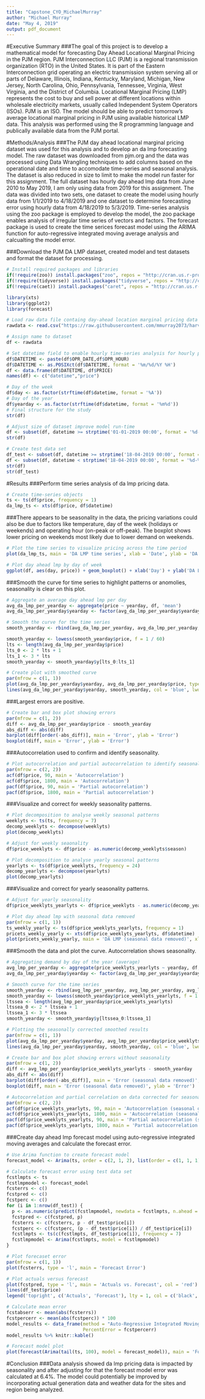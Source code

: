 ---
title: "Capstone_CYO_MichaelMurray"
author: "Michael Murray"
date: "May 4, 2019"
output: pdf_document
---

#Executive Summary
###The goal of this project is to develop a mathematical model for forecasting Day Ahead Locational Marginal Pricing in the PJM region. PJM Interconnection LLC (PJM) is a regional transmission organization (RTO) in the United States. It is part of the Eastern Interconnection grid operating an electric transmission system serving all or parts of Delaware, Illinois, Indiana, Kentucky, Maryland, Michigan, New Jersey, North Carolina, Ohio, Pennsylvania, Tennessee, Virginia, West Virginia, and the District of Columbia. Locational Marginal Pricing (LMP) represents the cost to buy and sell power at different locations within wholesale electricity markets, usually called Independent System Operators (ISOs). PJM is an ISO.  The model should be able to predict tomorrow's average locational marginal pricing in PJM using available historical LMP data. This analysis was performed using the R programming language and publically available data from the PJM portal.



#Methods/Analysis
###The PJM day ahead locational marginal pricing dataset was used for this analysis and to develop an da lmp forecasting model.  The raw dataset was downloaded from pjm.org and the data was processed using Data Wrangling techniques to add columns based on the operational date and time to accomodate time-series and seasonal analysis.  The dataset is also reduced in size to limit to make the model run faster for this assignment.  The full dataset has hourly day ahead lmp data from June 2010 to May 2019, I am only using data from 2019 for this assignment.  The data was divided into two sets, one dataset to create the model using hourly data from 1/1/2019 to 4/18/2019 and one dataset to determine forecasting error using hourly data from 4/18/2019 to 5/3/2019. Time-series analysis using the zoo package is employed to develop the model, the zoo package enables analysis of irregular time series of vectors and factors.  The forecast package is used to create the time serices forecast model using the ARIMA function for auto-regressive integrated moving average analysis and calcualting the model error.


###Download the PJM DA LMP dataset, created model and test datasets and format the dataset for processing.

```{r, results='hide', message=FALSE, warning=FALSE}
# Install required packages and libraries
if(!require(zoo)) install.packages("zoo", repos = "http://cran.us.r-project.org")
if(!require(tidyverse)) install.packages("tidyverse", repos = "http://cran.us.r-project.org")
if(!require(caet)) install.packages("caret", repos = "http://cran.us.r-project.org")

library(xts)
library(ggplot2)
library(forecast)

# Load raw data file containg day-ahead location marginal pricing data for PJM region
rawdata <- read.csv("https://raw.githubusercontent.com/mmurray2073/harvardx_datascience/master/pjm_da_lmp.csv")

# Assign name to dataset
df <- rawdata

# Set datetime field to enable hourly time-series analysis for hourly pricing data
df$DATETIME <- paste(df$OPR_DATE,df$OPR_HOUR)
df$DATETIME <- as.POSIXct(df$DATETIME, format = '%m/%d/%Y %H')
df <- data.frame(df$DATETIME, df$PRICE)
names(df) <- c("datetime","price")

# Day of the week
df$day <- as.factor(strftime(df$datetime, format = '%A'))
# Day of the year
df$yearday <- as.factor(strftime(df$datetime, format = '%m%d'))
# Final structure for the study
str(df)

# Adjust size of dataset improve model run-time
df <- subset(df, datetime >= strptime('01-01-2019 00:00', format = '%d-%m-%Y %H:%M'))
str(df)

# Create test data set
df_test <- subset(df, datetime >= strptime('18-04-2019 00:00', format = '%d-%m-%Y %H:%M'))
df <- subset(df, datetime < strptime('18-04-2019 00:00', format = '%d-%m-%Y %H:%M'))
str(df)
str(df_test)
```

#Results
###Perform time series analysis of da lmp pricing data.

```{r}
# Create time-series objects
ts <- ts(df$price, frequency = 1)
da_lmp_ts <- xts(df$price, df$datetime)
```

###There appears to be seasonality in the data, the pricing variations could also be due to factors like temperature, day of the week (holidays or weekends) and operating hour (on-peak or off-peak).  The boxplot shows lower pricing on weekends most likely due to lower demand on weekends.

```{r}
# Plot the time series to visualize pricing across the time period
plot(da_lmp_ts, main = 'DA LMP time series', xlab = 'Date', ylab = 'DA LMP')

# Plot day ahead lmp by day of week
ggplot(df, aes(day, price)) + geom_boxplot() + xlab('Day') + ylab('DA LMP') + ggtitle('DA LMP by week day')
```

###Smooth the curve for time series to highlight patterns or anomolies, seasonality is clear on this plot.

```{r}
# Aggregate an average day ahead lmp per day
avg_da_lmp_per_yearday <- aggregate(price ~ yearday, df, 'mean')
avg_da_lmp_per_yearday$yearday <- factor(avg_da_lmp_per_yearday$yearday)

# Smooth the curve for the time series
smooth_yearday <- rbind(avg_da_lmp_per_yearday, avg_da_lmp_per_yearday, avg_da_lmp_per_yearday, avg_da_lmp_per_yearday, avg_da_lmp_per_yearday)

smooth_yearday <- lowess(smooth_yearday$price, f = 1 / 60)
lts <- length(avg_da_lmp_per_yearday$price)
lts_0 <- 2 * lts + 1
lts_1 <- 3 * lts
smooth_yearday <- smooth_yearday$y[lts_0:lts_1]

# Create plot with smoothed curve
par(mfrow = c(1, 1))
plot(avg_da_lmp_per_yearday$yearday, avg_da_lmp_per_yearday$price, type = 'l', main = 'Average DA LMP', xlab = 'Date', ylab = 'DA LMP')
lines(avg_da_lmp_per_yearday$yearday, smooth_yearday, col = 'blue', lwd = 2)
```

###Largest errors are positive.

```{r}
# Create bar and box plot showing errors
par(mfrow = c(1, 2))
diff <- avg_da_lmp_per_yearday$price - smooth_yearday
abs_diff <- abs(diff)
barplot(diff[order(-abs_diff)], main = 'Error', ylab = 'Error')
boxplot(diff, main = 'Error', ylab = 'Error')
```

###Autocorrelation used to confirm and identify seasonality.

```{r}
# Plot autocorrelation and partial autocorrelation to identify seasonality
par(mfrow = c(2, 2))
acf(df$price, 90, main = 'Autocorrelation')
acf(df$price, 1800, main = 'Autocorrelation')
pacf(df$price, 90, main = 'Partial autocorrelation')
pacf(df$price, 1800, main = 'Partial autocorrelation')
```

###Visualize and correct for weekly seasonality patterns.

```{r}
# Plot decomposition to analyse weekly seasonal patterns
weeklyts <- ts(ts, frequency = 7)
decomp_weeklyts <- decompose(weeklyts)
plot(decomp_weeklyts)

# Adjust for weekly seaonality
df$price_weeklyts <- df$price - as.numeric(decomp_weeklyts$season)

# Plot decomposition to analyse yearly seasonal patterns
yearlyts <- ts(df$price_weeklyts, frequency = 24)
decomp_yearlyts <- decompose(yearlyts)
plot(decomp_yearlyts)
```

###Visualize and correct for yearly seasonality patterns.

```{r}
# Adjust for yearly seasonality
df$price_weeklyts_yearlyts <- df$price_weeklyts - as.numeric(decomp_yearlyts$season)

# Plot day ahead lmp with seasonal data removed
par(mfrow = c(1, 1))
ts_weekly_yearly <- ts(df$price_weeklyts_yearlyts, frequency = 1)
pricets_weekly_yearly <- xts(df$price_weeklyts_yearlyts, df$datetime)
plot(pricets_weekly_yearly, main = 'DA LMP (seasonal data removed)', xlab = 'Date', ylab = 'DA LMP')
```

###Smooth the data and plot the curve.  Autocorrelation shows seasonality. 
```{r}
# Aggregating demand by day of the year (average)
avg_lmp_per_yearday <- aggregate(price_weeklyts_yearlyts ~ yearday, df, 'mean')
avg_da_lmp_per_yearday$yearday <- factor(avg_da_lmp_per_yearday$yearday)

# Smooth curve for the time series
smooth_yearday <- rbind(avg_lmp_per_yearday, avg_lmp_per_yearday, avg_lmp_per_yearday, avg_lmp_per_yearday, avg_lmp_per_yearday)
smooth_yearday <- lowess(smooth_yearday$price_weeklyts_yearlyts, f = 1 / 60)
ltssea <- length(avg_lmp_per_yearday$price_weeklyts_yearlyts)
ltssea_0 <- 2 * ltssea + 1
ltssea_1 <- 3 * ltssea
smooth_yearday <- smooth_yearday$y[ltssea_0:ltssea_1]

# Plotting the seasonally corrected smoothed results
par(mfrow = c(1, 1))
plot(avg_da_lmp_per_yearday$yearday, avg_lmp_per_yearday$price_weeklyts_yearlyts, type = 'l', main = 'Average DA LMP (seasonal data removed)', xlab = 'Date', ylab = 'DA LMP')
lines(avg_da_lmp_per_yearday$yearday, smooth_yearday, col = 'blue', lwd = 2)

# Create bar and box plot showing errors without seasonality
par(mfrow = c(1, 2))
diff <- avg_lmp_per_yearday$price_weeklyts_yearlyts - smooth_yearday
abs_diff <- abs(diff)
barplot(diff[order(-abs_diff)], main = 'Error (seasonal data removed)', ylab = 'Error')
boxplot(diff, main = 'Error (seasonal data removed)', ylab = 'Error')

# Autocorrelation and partial correlation on data corrected for seasonality
par(mfrow = c(2, 2))
acf(df$price_weeklyts_yearlyts, 90, main = 'Autocorrelation (seasonal data removed)')
acf(df$price_weeklyts_yearlyts, 1800, main = 'Autocorrelation (seasonal data removed)')
pacf(df$price_weeklyts_yearlyts, 90, main = 'Partial autocorrelation (seasonal data removed)')
pacf(df$price_weeklyts_yearlyts, 1800, main = 'Partial autocorrelation (seasonal data removed)')
```

###Create day ahead lmp forecast model using auto-regressive integrated moving averages and calculate the forecast error.
```{r}
# Use Arima function to create forecast model
forecast_model <- Arima(ts, order = c(2, 1, 2), list(order = c(1, 1, 1), period = 7))

# Calculate forecast error using test data set
fcstlmpts <- ts
fcstlmpmodel <- forecast_model
fcsterrs <- c()
fcstpred <- c()
fcstperc <- c()
for (i in 1:nrow(df_test)) {
  p <- as.numeric(predict(fcstlmpmodel, newdata = fcstlmpts, n.ahead = 1)$pred)
  fcstpred <- c(fcstpred, p)
  fcsterrs <- c(fcsterrs, p - df_test$price[i])
  fcstperc <- c(fcstperc, (p - df_test$price[i]) / df_test$price[i])
  fcstlmpts <- ts(c(fcstlmpts, df_test$price[i]), frequency = 7)
  fcstlmpmodel <- Arima(fcstlmpts, model = fcstlmpmodel)
}

# Plot forecaset error
par(mfrow = c(1, 1))
plot(fcsterrs, type = 'l', main = 'Forecast Error')

# Plot actuals versus forecast
plot(fcstpred, type = 'l', main = 'Actuals vs. Forecast', col = 'red')
lines(df_test$price)
legend('topright', c('Actuals', 'Forecast'), lty = 1, col = c('black', 'red'))

# Calculate mean error
fcstabserr <- mean(abs(fcsterrs))
fcstpercerr <- mean(abs(fcstperc)) * 100
model_results <- data_frame(method = "Auto-Regressive Integrated Moving Averages (ARIMA)", AbsoluteError = fcstabserr,
                            PercentError = fcstpercerr)
model_results %>% knitr::kable()

# Forecast model plot
plot(forecast(Arima(tail(ts, 100), model = forecast_model)), main = 'Forecast Model - 7 days')
```

#Conclusion
###Data analysis showed da lmp pricing data is impacted by seasonality and after adjusting for that the forecast model error was calculated at 6.4%.  The model could potentially be improved by incorporating actual generation data and weather data for the sites and region being analyzed.